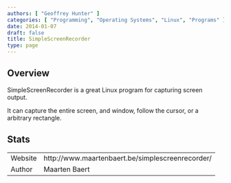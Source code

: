 ```yaml
---
authors: [ "Geoffrey Hunter" ]
categories: [ "Programming", "Operating Systems", "Linux", "Programs" ]
date: 2014-01-07
draft: false
title: SimpleScreenRecorder
type: page
---
```



## Overview

SimpleScreenRecorder is a great Linux program for capturing screen output.

It can capture the entire screen, and window, follow the cursor, or a arbitrary rectangle.

## Stats

<table >
	<tbody >
		<tr >
<td >Website</td>
<td >http://www.maartenbaert.be/simplescreenrecorder/</td>
		</tr>
		<tr >
<td >Author</td>
<td >Maarten Baert</td>
		</tr>
	</tbody>
</table>
